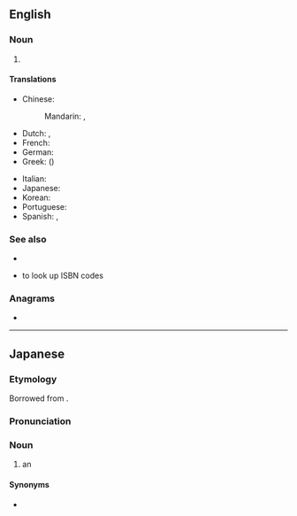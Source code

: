 ==English==

===Noun===
{{en-noun}}

# {{initialism of|en|{{w|International Standard Book Number}}}}

====Translations====
{{trans-top|International Standard Book Number}}
* Chinese:
*: Mandarin: {{t+|cmn|國際標準書號|sc=Hani}}, {{t+|cmn|国际标准书号|tr=guójì biāozhǔn shūhào|sc=Hani}}
* Dutch: {{t|nl|Internationaal Standaard Boek Nummer}}, {{t|nl|Internationaal Standaard Boeknummer}}
* French: {{t|fr|Numéro international normalisé du livre (NINL)}}
* German: {{t|de|Internationale Standardbuchnummer|n}}
* Greek: {{t+|el|ΔΠΑΒ|sc=Grek}} ({{t|el|διεθνής πρότυπος αριθμός βιβλίου|sc=Grek}})
{{trans-mid}}
* Italian: {{t|it|numero di riferimento internazionale del libro}}
* Japanese: {{t|ja|国際標準図書番号|tr=kokusai hyōjun tosho bangō|sc=Jpan}}
* Korean: {{t|ko|국제 표준 도서 번호|sc=Kore}}
* Portuguese: {{t|pt|Número Padrão Internacional de Livro|m}}
* Spanish: {{t|es|Número Estándar Internacional de Libros|m}}, {{t|es|Número Internacional Normalizado del Libro|m}}
{{trans-bottom}}

===See also===
* {{l|en|ISSN}}
* {{l|en|Special:Booksources}} to look up ISBN codes

===Anagrams===
* {{anagrams|en|a=bins|NiSb|bins|nibs|snib}}

{{topics|en|Publishing}}

----

==Japanese==
{{swp|lang=ja}}

===Etymology===
Borrowed from {{bor|ja|en|ISBN}}.

===Pronunciation===
{{ja-pron|アイエスビーエヌ|acc=7}}

===Noun===
{{ja-noun|アイエスビーエヌ}}

# an {{l|en|ISBN}}

====Synonyms====
* {{ja-r|国%際%標%準%図%書%番%号|^こく%さい% ^ひょう%じゅん% ^と%しょ% ^ばん%ごう}}